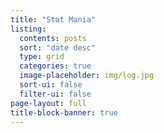 ```yaml
---
title: "Stat Mania"
listing:
  contents: posts
  sort: "date desc"
  type: grid
  categories: true
  image-placeholder: img/log.jpg
  sort-ui: false
  filter-ui: false
page-layout: full
title-block-banner: true
---
```



